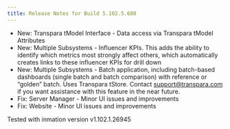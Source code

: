 ```yaml
---
title: Release Notes for Build 5.102.5.680
---
```


- New: Transpara tModel Interface - Data access via Transpara tModel Attributes
- New: Multiple Subsystems - Influencer KPIs. This adds the ability to identify which metrics most strongly affect others, which automatically creates links to these influencer KPIs for drill down
- New: Multiple Subsystems - Batch application, including batch-based dashboards (single batch and batch comparison) with reference or “golden” batch. Uses Transpara tStore. Contact support@transpara.com if you want assistance with this feature in the near future.
- Fix: Server Manager - Minor UI issues and improvements
- Fix: Website - Minor UI issues and improvements

Tested with inmation version v1.102.1.26945

